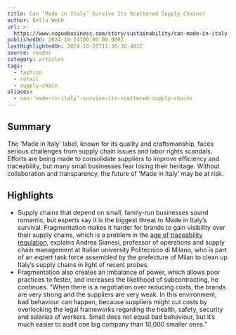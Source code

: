 ```yaml
---
title: Can ‘Made in Italy’ Survive Its Scattered Supply Chains?
author: Bella Webb
url: >-
  https://www.voguebusiness.com/story/sustainability/can-made-in-italy-survive-its-scattered-supply-chains?uID=58ba29f6592c24ef0bdefa76114a43982a806c17a289ed758a3b0794fe834435&utm_campaign=VB_NEWS_Hilary_FRI_251024&utm_source=newsletter&utm_brand=vb&utm_mailing=VB_NEWS_Hilary_FRI_251024&utm_medium=email&utm_term=VB_VogueBusiness
publishedOn: 2024-10-24T00:00:00.000Z
lastHighlightedOn: 2024-10-25T11:36:30.402Z
source: reader
category: articles
tags:
  - fashion
  - retail
  - supply-chain
aliases:
  - can-‘made-in-italy’-survive-its-scattered-supply-chains
---
```

## Summary

The 'Made in Italy' label, known for its quality and craftsmanship, faces serious challenges from supply chain issues and labor rights scandals. Efforts are being made to consolidate suppliers to improve efficiency and traceability, but many small businesses fear losing their heritage. Without collaboration and transparency, the future of 'Made in Italy' may be at risk.

## Highlights
- Supply chains that depend on small, family-run businesses sound romantic, but experts say it is the biggest threat to Made in Italy’s survival. Fragmentation makes it harder for brands to gain visibility over their supply chains, which is a problem in the [age of traceability regulation](https://www.voguebusiness.com/story/sustainability/the-fashion-execs-guide-to-digital-product-passports), explains Andrea Sianesi, professor of operations and supply chain management at Italian university Politecnico di Milano, who is part of an expert task force assembled by the prefecture of Milan to clean up Italy’s supply chains in light of recent probes.
- Fragmentation also creates an imbalance of power, which allows poor practices to fester, and increases the likelihood of subcontracting, he continues. “When there is a negotiation over reducing costs, the brands are very strong and the suppliers are very weak. In this environment, bad behaviour can happen, because suppliers might cut costs by overlooking the legal frameworks regarding the health, safety, security and salaries of workers. Small does not equal bad behaviour, but it’s much easier to audit one big company than 10,000 smaller ones.”

